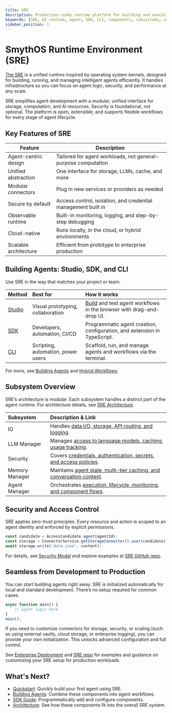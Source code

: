 ```yaml
---
title: SRE
description: Production-ready runtime platform for building and executing AI agents.
keywords: [SRE, AI runtime, agent, SDK, CLI, components, subsystems, connectors, security, modular]
sidebar_position: 1
---
```


# SmythOS Runtime Environment (SRE)

[The SRE](https://github.com/SmythOS/sre) is a unified runtime inspired by operating system kernels, designed for building, running, and managing intelligent agents efficiently. It handles infrastructure so you can focus on agent logic, security, and performance at any scale.

<InfoCallout title="What sets SRE apart">
SRE simplifies agent development with a modular, unified interface for storage, computation, and AI resources. Security is foundational, not optional. The platform is open, extensible, and supports flexible workflows for every stage of agent lifecycle.
</InfoCallout>

<Youtube videoId="KDFu9s0Nm38" title="SmythOS - SRE Introduction" />

## Key Features of SRE

| Feature               | Description                                                      |
|-----------------------|------------------------------------------------------------------|
| Agent-centric design  | Tailored for agent workloads, not general-purpose computation    |
| Unified abstraction   | One interface for storage, LLMs, cache, and more                |
| Modular connectors    | Plug in new services or providers as needed                     |
| Secure by default     | Access control, isolation, and credential management built in    |
| Observable runtime    | Built-in monitoring, logging, and step-by-step debugging         |
| Cloud-native          | Runs locally, in the cloud, or hybrid environments              |
| Scalable architecture | Efficient from prototype to enterprise production               |

<Spacer size="md" />

## Building Agents: Studio, SDK, and CLI

Use SRE in the way that matches your project or team:

| Method                                  | Best for                          | How it works                                                   |
|:---------------------------------------- |:---------------------------------- |:-------------------------------------------------------------- |
| [Studio](/docs/agent-studio/overview)    | Visual prototyping, collaboration  | [Build](https://app.smythos.com/builder) and test agent workflows in the browser with drag-and-drop UI. |
| [SDK](/docs/agent-runtime/sdk-guide)     | Developers, automation, CI/CD      | Programmatic agent creation, configuration, and extension in TypeScript. |
| [CLI](/docs/agent-runtime/cli-guide)     | Scripting, automation, power users | Scaffold, run, and manage agents and workflows via the terminal. |

For more, see [Building Agents](/docs/agent-runtime/building-agents) and [Hybrid Workflows](/docs/agent-runtime/hybrid-workflows).

<Spacer size="md" />

## Subsystem Overview

SRE’s architecture is modular. Each subsystem handles a distinct part of the agent runtime. For architecture details, see [SRE Architecture](/docs/agent-runtime/architecture).

| Subsystem      | Description & Link                                                                                   |
|:-------------- |:----------------------------------------------------------------------------------------------------|
| IO             | Handles [data I/O, storage, API routing, and logging](/docs/agent-runtime/architecture#io-subsystem).       |
| LLM Manager    | Manages [access to language models, caching, usage tracking](/docs/agent-runtime/architecture#llm-manager-subsystem).   |
| Security       | Covers [credentials, authentication, secrets, and access policies](/docs/agent-runtime/architecture#security-subsystem).|
| Memory Manager | Maintains [agent state, multi-tier caching, and conversation context](/docs/agent-runtime/architecture#memory-manager-subsystem).  |
| Agent Manager  | Orchestrates [execution, lifecycle, monitoring, and component flows](/docs/agent-runtime/architecture#agent-manager-subsystem).    |

<Spacer size="md" />

## Security and Access Control

SRE applies zero-trust principles. Every resource and action is scoped to an agent identity and enforced by explicit permissions.

```typescript
const candidate = AccessCandidate.agent(agentId);
const storage = ConnectorService.getStorageConnector().user(candidate);
await storage.write('data.json', content);
```

For details, see [Security Model](/docs/agent-runtime/security) and explore examples at [SRE GitHub repo](https://github.com/SmythOS/sre).

<Spacer size="md" />

## Seamless from Development to Production

You can start building agents right away. SRE is initialized automatically for local and standard development. There’s no setup required for common cases.

```typescript 
async function main() {
    // agent logic here
}
main();
```
If you need to customize connectors for storage, security, or scaling (such as using external vaults, cloud storage, or enterprise logging), you can provide your own initialization. This unlocks advanced configuration and full control.

See [Enterprise Deployment](/docs/agent-runtime/enterprise-deployment) and [SRE repo](https://github.com/SmythOS/sre) for examples and guidance on customizing your SRE setup for production workloads.

<Spacer size="md" />

## What's Next?
- [Quickstart](/docs/agent-runtime/quickstart): Quickly build your first agent using SRE.
- [Building Agents](/docs/agent-runtime/building-agents): Combine these components into agent workflows.
- [SDK Guide](/docs/agent-runtime/sdk-guide): Programmatically add and configure components.
- [Architecture](/docs/agent-runtime/architecture): See how these components fit into the overall SRE system.

